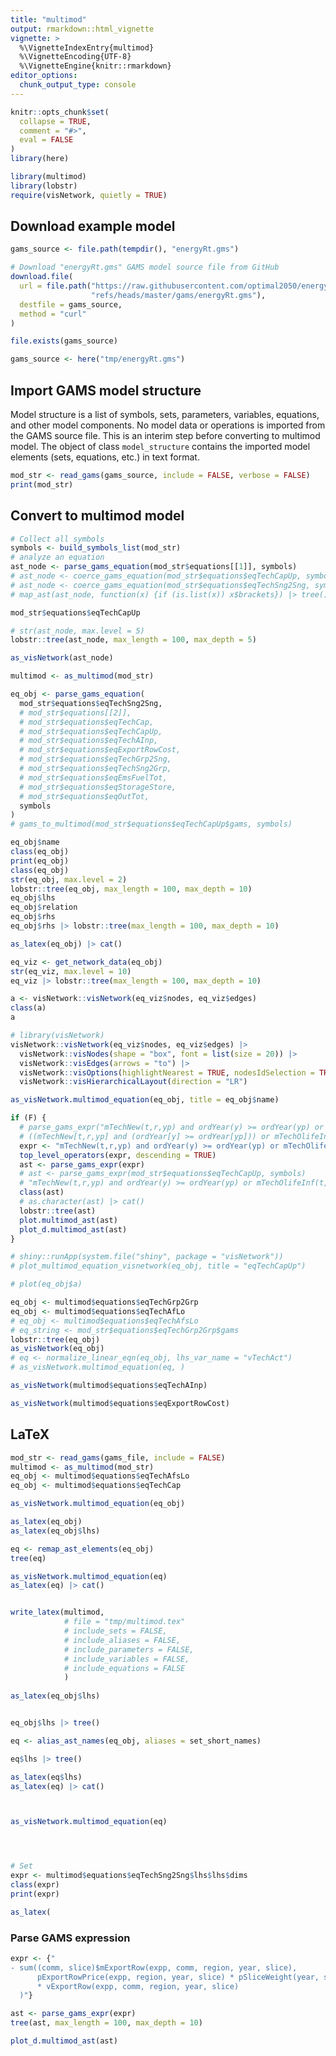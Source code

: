 ```yaml
---
title: "multimod"
output: rmarkdown::html_vignette
vignette: >
  %\VignetteIndexEntry{multimod}
  %\VignetteEncoding{UTF-8}
  %\VignetteEngine{knitr::rmarkdown}
editor_options: 
  chunk_output_type: console
---
```


```r
knitr::opts_chunk$set(
  collapse = TRUE,
  comment = "#>",
  eval = FALSE
)
library(here)
```

```r
library(multimod)
library(lobstr)
require(visNetwork, quietly = TRUE)
```

## Download example model
```r
gams_source <- file.path(tempdir(), "energyRt.gms")

# Download "energyRt.gms" GAMS model source file from GitHub
download.file(
  url = file.path("https://raw.githubusercontent.com/optimal2050/energyRt",
                  "refs/heads/master/gams/energyRt.gms"),
  destfile = gams_source,
  method = "curl"
)

file.exists(gams_source)
```

```r
gams_source <- here("tmp/energyRt.gms")
```

## Import GAMS model structure
Model structure is a list of symbols, sets, parameters, variables, equations, and other model components. No model data or operations is imported from the GAMS source file. This is an interim step before converting to multimod model. The object of class `model_structure` contains the imported model elements (sets, equations, etc.) in text format. 
```r
mod_str <- read_gams(gams_source, include = FALSE, verbose = FALSE)
print(mod_str)
```

## Convert to multimod model

```r
# Collect all symbols
symbols <- build_symbols_list(mod_str)
# analyze an equation
ast_node <- parse_gams_equation(mod_str$equations[[1]], symbols)
# ast_node <- coerce_gams_equation(mod_str$equations$eqTechCapUp, symbols)
# ast_node <- coerce_gams_equation(mod_str$equations$eqTechSng2Sng, symbols)
# map_ast(ast_node, function(x) {if (is.list(x)) x$brackets}) |> tree()

mod_str$equations$eqTechCapUp

# str(ast_node, max.level = 5)
lobstr::tree(ast_node, max_length = 100, max_depth = 5)

as_visNetwork(ast_node)

multimod <- as_multimod(mod_str)

eq_obj <- parse_gams_equation(
  mod_str$equations$eqTechSng2Sng,
  # mod_str$equations[[2]],
  # mod_str$equations$eqTechCap,
  # mod_str$equations$eqTechCapUp,
  # mod_str$equations$eqTechAInp,
  # mod_str$equations$eqExportRowCost,
  # mod_str$equations$eqTechGrp2Sng,
  # mod_str$equations$eqTechSng2Grp,
  # mod_str$equations$eqEmsFuelTot,
  # mod_str$equations$eqStorageStore,
  # mod_str$equations$eqOutTot,
  symbols
)
# gams_to_multimod(mod_str$equations$eqTechCapUp$gams, symbols)

eq_obj$name
class(eq_obj)
print(eq_obj)
class(eq_obj)
str(eq_obj, max.level = 2)
lobstr::tree(eq_obj, max_length = 100, max_depth = 10)
eq_obj$lhs
eq_obj$relation
eq_obj$rhs
eq_obj$rhs |> lobstr::tree(max_length = 100, max_depth = 10)

as_latex(eq_obj) |> cat()

eq_viz <- get_network_data(eq_obj)
str(eq_viz, max.level = 10)
eq_viz |> lobstr::tree(max_length = 100, max_depth = 10)

a <- visNetwork::visNetwork(eq_viz$nodes, eq_viz$edges)
class(a)
a

# library(visNetwork)
visNetwork::visNetwork(eq_viz$nodes, eq_viz$edges) |>
  visNetwork::visNodes(shape = "box", font = list(size = 20)) |>
  visNetwork::visEdges(arrows = "to") |>
  visNetwork::visOptions(highlightNearest = TRUE, nodesIdSelection = TRUE) |>
  visNetwork::visHierarchicalLayout(direction = "LR")

as_visNetwork.multimod_equation(eq_obj, title = eq_obj$name)

if (F) {
  # parse_gams_expr("mTechNew(t,r,yp) and ordYear(y) >= ordYear(yp) or mTechOlifeInf(t,r)")
  # ((mTechNew[t,r,yp] and (ordYear[y] >= ordYear[yp])) or mTechOlifeInf[t,r])
  expr <- "mTechNew(t,r,yp) and ordYear(y) >= ordYear(yp) or mTechOlifeInf(t,r)"
  top_level_operators(expr, descending = TRUE)
  ast <- parse_gams_expr(expr)
  # ast <- parse_gams_expr(mod_str$equations$eqTechCapUp, symbols)
  # "mTechNew(t,r,yp) and ordYear(y) >= ordYear(yp) or mTechOlifeInf(t,r)"
  class(ast)
  # as.character(ast) |> cat()
  lobstr::tree(ast)
  plot.multimod_ast(ast)
  plot_d.multimod_ast(ast)
}

# shiny::runApp(system.file("shiny", package = "visNetwork"))
# plot_multimod_equation_visnetwork(eq_obj, title = "eqTechCapUp")

# plot(eq_obj$a)

eq_obj <- multimod$equations$eqTechGrp2Grp
eq_obj <- multimod$equations$eqTechAfLo
# eq_obj <- multimod$equations$eqTechAfsLo
# eq_string <- mod_str$equations$eqTechGrp2Grp$gams
lobstr::tree(eq_obj)
as_visNetwork(eq_obj)
# eq <- normalize_linear_eqn(eq_obj, lhs_var_name = "vTechAct")
# as_visNetwork.multimod_equation(eq, )

as_visNetwork(multimod$equations$eqTechAInp)

as_visNetwork(multimod$equations$eqExportRowCost)

```

## LaTeX
```r
mod_str <- read_gams(gams_file, include = FALSE)
multimod <- as_multimod(mod_str)
eq_obj <- multimod$equations$eqTechAfsLo
eq_obj <- multimod$equations$eqTechCap

as_visNetwork.multimod_equation(eq_obj)

as_latex(eq_obj)
as_latex(eq_obj$lhs)

eq <- remap_ast_elements(eq_obj)
tree(eq)

as_visNetwork.multimod_equation(eq)
as_latex(eq) |> cat()


write_latex(multimod, 
            # file = "tmp/multimod.tex"
            # include_sets = FALSE,
            # include_aliases = FALSE,
            # include_parameters = FALSE,
            # include_variables = FALSE, 
            # include_equations = FALSE
            )
            
as_latex(eq_obj$lhs)


eq_obj$lhs |> tree()

eq <- alias_ast_names(eq_obj, aliases = set_short_names)

eq$lhs |> tree()

as_latex(eq$lhs)
as_latex(eq) |> cat()



as_visNetwork.multimod_equation(eq)




# Set
expr <- multimod$equations$eqTechSng2Sng$lhs$lhs$dims
class(expr)
print(expr)

as_latex(


```


### Parse GAMS expression
```r
expr <- {"
- sum((comm, slice)$mExportRow(expp, comm, region, year, slice),
      pExportRowPrice(expp, region, year, slice) * pSliceWeight(year, slice)
      * vExportRow(expp, comm, region, year, slice)
  )"}

ast <- parse_gams_expr(expr)
tree(ast, max_length = 100, max_depth = 10)

plot_d.multimod_ast(ast)

```


```r



```

